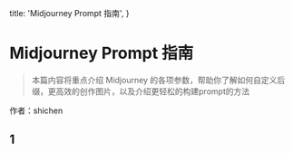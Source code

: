   title: 'Midjourney Prompt 指南',
}


# Midjourney Prompt 指南

>本篇内容将重点介绍 Midjourney 的各项参数，帮助你了解如何自定义后缀，更高效的创作图片，以及介绍更轻松的构建prompt的方法

作者：shichen



## 1